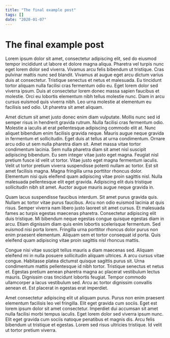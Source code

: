 ```yaml
---
title: "The final example post"
tags: []
date: "2020-01-07"
---
```

# The final example post

Lorem ipsum dolor sit amet, consectetur adipiscing elit, sed do eiusmod tempor incididunt ut labore et dolore magna aliqua. Pharetra vel turpis nunc eget lorem dolor sed viverra. Vivamus arcu felis bibendum ut tristique. Cras pulvinar mattis nunc sed blandit. Vivamus at augue eget arcu dictum varius duis at consectetur. Tristique senectus et netus et malesuada. Eu tincidunt tortor aliquam nulla facilisi cras fermentum odio eu. Eget lorem dolor sed viverra ipsum. Duis at consectetur lorem donec massa sapien faucibus et molestie. Orci eu lobortis elementum nibh tellus molestie nunc. Diam in arcu cursus euismod quis viverra nibh. Leo urna molestie at elementum eu facilisis sed odio. Ut pharetra sit amet aliquam.

Amet dictum sit amet justo donec enim diam vulputate. Mollis nunc sed id semper risus in hendrerit gravida rutrum. Nulla facilisi cras fermentum odio. Molestie a iaculis at erat pellentesque adipiscing commodo elit at. Nunc aliquet bibendum enim facilisis gravida neque. Mauris augue neque gravida in fermentum et sollicitudin. Eget duis at tellus at urna condimentum. Ornare arcu odio ut sem nulla pharetra diam sit. Amet massa vitae tortor condimentum lacinia. Sem nulla pharetra diam sit amet nisl suscipit adipiscing bibendum. Eu sem integer vitae justo eget magna. Feugiat nisl pretium fusce id velit ut tortor. Vitae justo eget magna fermentum iaculis. Velit ut tortor pretium viverra suspendisse potenti nullam ac tortor. Est sit amet facilisis magna. Magna fringilla urna porttitor rhoncus dolor. Elementum nisi quis eleifend quam adipiscing vitae proin sagittis nisl. Nulla malesuada pellentesque elit eget gravida. Adipiscing elit duis tristique sollicitudin nibh sit amet. Auctor augue mauris augue neque gravida in.

Quam lacus suspendisse faucibus interdum. Sit amet purus gravida quis. Nullam ac tortor vitae purus faucibus. Arcu non odio euismod lacinia at quis risus. Semper viverra nam libero justo laoreet sit amet cursus. Et malesuada fames ac turpis egestas maecenas pharetra. Consectetur adipiscing elit duis tristique. Mi bibendum neque egestas congue quisque egestas diam in arcu. Etiam dignissim diam quis enim lobortis scelerisque fermentum. Sed euismod nisi porta lorem. Fringilla urna porttitor rhoncus dolor purus non enim praesent elementum. Aliquam sem et tortor consequat id porta. Quis eleifend quam adipiscing vitae proin sagittis nisl rhoncus mattis.

Congue nisi vitae suscipit tellus mauris a diam maecenas sed. Aliquam eleifend mi in nulla posuere sollicitudin aliquam ultrices. A arcu cursus vitae congue. Habitasse platea dictumst quisque sagittis purus sit. Urna condimentum mattis pellentesque id nibh tortor. Tristique senectus et netus et. Egestas pretium aenean pharetra magna ac placerat vestibulum lectus mauris. Dignissim cras tincidunt lobortis feugiat. Tempor commodo ullamcorper a lacus vestibulum sed. Arcu ac tortor dignissim convallis aenean et. Est placerat in egestas erat imperdiet.

Amet consectetur adipiscing elit ut aliquam purus. Purus non enim praesent elementum facilisis leo vel fringilla. Elit eget gravida cum sociis. Eget est lorem ipsum dolor sit amet consectetur. Imperdiet dui accumsan sit amet nulla facilisi morbi tempus iaculis. Eget lorem dolor sed viverra ipsum nunc. Elit eget gravida cum sociis natoque penatibus et magnis dis. Arcu felis bibendum ut tristique et egestas. Lorem sed risus ultricies tristique. Id velit ut tortor pretium viverra.
